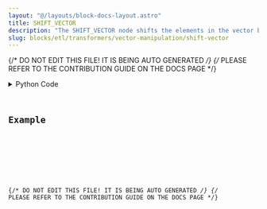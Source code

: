```yaml
---
layout: "@/layouts/block-docs-layout.astro"
title: SHIFT_VECTOR
description: "The SHIFT_VECTOR node shifts the elements in the vector by the amount specified"
slug: blocks/etl/transformers/vector-manipulation/shift-vector
---
```


{/* DO NOT EDIT THIS FILE! IT IS BEING AUTO GENERATED */}
{/* PLEASE REFER TO THE CONTRIBUTION GUIDE ON THE DOCS PAGE */}


<PythonDocsDisplay docstring={docstring} />
<details>
<summary>Python Code</summary>



<Code code={pythonCode} lang="py" wrap theme="dracula" />

[Find this Flojoy Block on GitHub](https://github.com/flojoy-ai/blocks/blob/main/blocks/ETL/TRANSFORMERS/VECTOR_MANIPULATION/SHIFT_VECTOR/SHIFT_VECTOR.py)

</details>

## Example


<GetHelpWidget />


<AppDisplay app={app} blockName="SHIFT_VECTOR" client:visible />


<Example />

{/* DO NOT EDIT THIS FILE! IT IS BEING AUTO GENERATED */}
{/* PLEASE REFER TO THE CONTRIBUTION GUIDE ON THE DOCS PAGE */}
